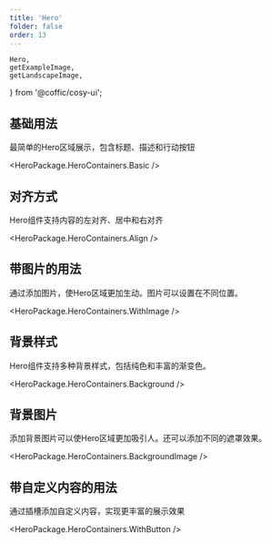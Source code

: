 ```yaml
---
title: 'Hero'
folder: false
order: 13
---
```


    Hero,
    getExampleImage,
    getLandscapeImage,
} from '@coffic/cosy-ui';

## 基础用法

最简单的Hero区域展示，包含标题、描述和行动按钮

<HeroPackage.HeroContainers.Basic />

## 对齐方式

Hero组件支持内容的左对齐、居中和右对齐

<HeroPackage.HeroContainers.Align />

## 带图片的用法

通过添加图片，使Hero区域更加生动。图片可以设置在不同位置。

<HeroPackage.HeroContainers.WithImage />

## 背景样式

Hero组件支持多种背景样式，包括纯色和丰富的渐变色。

<HeroPackage.HeroContainers.Background />

## 背景图片

添加背景图片可以使Hero区域更加吸引人。还可以添加不同的遮罩效果。

<HeroPackage.HeroContainers.BackgroundImage />

## 带自定义内容的用法

通过插槽添加自定义内容，实现更丰富的展示效果

<HeroPackage.HeroContainers.WithButton />
